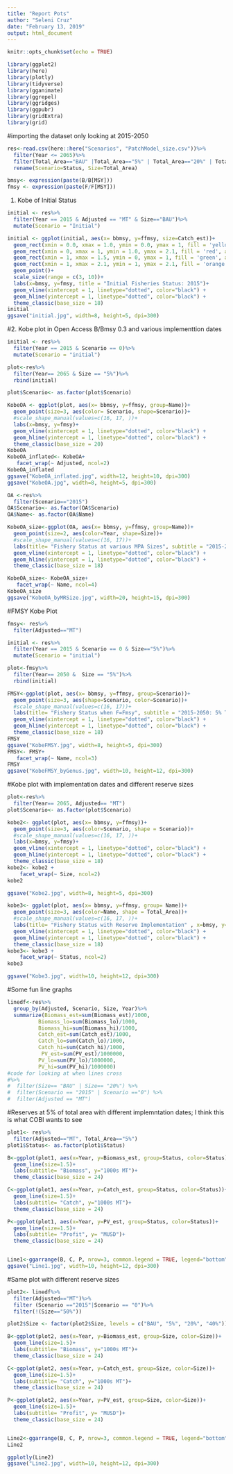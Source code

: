 ```yaml
---
title: "Report Pots"
author: "Seleni Cruz"
date: "February 13, 2019"
output: html_document
---
```


```r
knitr::opts_chunk$set(echo = TRUE)
```

```r
library(ggplot2)
library(here)
library(plotly)
library(tidyverse)
library(gganimate)
library(ggrepel)
library(ggridges)
library(ggpubr)
library(gridExtra)
library(grid)
```

#importing the dataset only looking at 2015-2050
```r
res<-read.csv(here::here("Scenarios", "PatchModel_size.csv"))%>%
  filter(Year <= 2065)%>%
  filter(Total_Area=="BAU" |Total_Area=="5%" | Total_Area=="20%" | Total_Area=="40%" | Total_Area=="50%")%>%
  rename(Scenario=Status, Size=Total_Area)

bmsy<- expression(paste(B/B[MSY]))
fmsy <- expression(paste(F/F[MSY]))

```

1. Kobe of Initial Status 
```r
initial <- res%>%
  filter(Year == 2015 & Adjusted == "MT" & Size=="BAU")%>%
  mutate(Scenario = "Initial")

initial <- ggplot(initial, aes(x= bbmsy, y=ffmsy, size=Catch_est))+
  geom_rect(xmin = 0.0, xmax = 1.0, ymin = 0.0, ymax = 1, fill = 'yellow', alpha = 0.1) +
  geom_rect(xmin = 0, xmax = 1, ymin = 1.0, ymax = 2.1, fill = 'red', alpha = 0.1) +
  geom_rect(xmin = 1, xmax = 1.5, ymin = 0, ymax = 1, fill = 'green', alpha = 0.1) +
  geom_rect(xmin = 1, xmax = 2.1, ymin = 1, ymax = 2.1, fill = 'orange', alpha = 0.1)+
  geom_point()+
  scale_size(range = c(3, 10))+
  labs(x=bmsy, y=fmsy, title = "Initial Fisheries Status: 2015")+
  geom_vline(xintercept = 1, linetype="dotted", color="black") +
  geom_hline(yintercept = 1, linetype="dotted", color="black") +
  theme_classic(base_size = 18)
initial
ggsave("initial.jpg", width=8, height=5, dpi=300)
```


#2. Kobe plot in Open Access B/Bmsy 0.3 and various implementtion dates 
```r
initial <- res%>%
  filter(Year == 2015 & Scenario == 0)%>%
  mutate(Scenario = "initial")

plot<-res%>%
  filter(Year== 2065 & Size == "5%")%>%
  rbind(initial)

plot$Scenario<- as.factor(plot$Scenario)

KobeOA <- ggplot(plot, aes(x= bbmsy, y=ffmsy, group=Name))+
  geom_point(size=3, aes(color= Scenario, shape=Scenario))+
  #scale_shape_manual(values=c(16, 17, ))+
  labs(x=bmsy, y=fmsy)+
  geom_vline(xintercept = 1, linetype="dotted", color="black") +
  geom_hline(yintercept = 1, linetype="dotted", color="black") +
  theme_classic(base_size = 20)
KobeOA
KobeOA_inflated<- KobeOA+
   facet_wrap(~ Adjusted, ncol=2)
KobeOA_inflated
ggsave("KobeOA_inflated.jpg", width=12, height=10, dpi=300)
ggsave("KobeOA.jpg", width=8, height=5, dpi=300)

OA <-res%>%
  filter(Scenario=="2015")
OA$Scenario<- as.factor(OA$Scenario)
OA$Name<- as.factor(OA$Name)

KobeOA_size<-ggplot(OA, aes(x= bbmsy, y=ffmsy, group=Name))+
  geom_point(size=2, aes(color=Year, shape=Size))+
  #scale_shape_manual(values=c(16, 17))+
  labs(title= "Fishery Status at various MPA Sizes", subtitle = "2015-2050", x=bmsy, y=fmsy)+
  geom_vline(xintercept = 1, linetype="dotted", color="black") +
  geom_hline(yintercept = 1, linetype="dotted", color="black") +
  theme_classic(base_size = 18)

KobeOA_size<- KobeOA_size+
   facet_wrap(~ Name, ncol=4)
KobeOA_size
ggsave("KobeOA_byMRSize.jpg", width=20, height=15, dpi=300)

```

#FMSY Kobe Plot

```r
fmsy<- res%>%
  filter(Adjusted=="MT")

initial <- res%>%
  filter(Year == 2015 & Scenario == 0 & Size=="5%")%>%
  mutate(Scenario = "initial")

plot<-fmsy%>%
  filter(Year== 2050 &  Size == "5%")%>%
  rbind(initial)

FMSY<-ggplot(plot, aes(x= bbmsy, y=ffmsy, group=Scenario))+
  geom_point(size=3, aes(shape=Scenario, color=Scenario))+
  #scale_shape_manual(values=c(16, 17))+
  labs(title= "Fishery Status when F=Fmsy", subtitle = "2015-2050: 5% Total Area", x="bmsy", y="fmsy")+
  geom_vline(xintercept = 1, linetype="dotted", color="black") +
  geom_hline(yintercept = 1, linetype="dotted", color="black") +
  theme_classic(base_size = 18)
FMSY
ggsave("KobeFMSY.jpg", width=8, height=5, dpi=300)
FMSY<- FMSY+
   facet_wrap(~ Name, ncol=3)
FMSY
ggsave("KobeFMSY_byGenus.jpg", width=10, height=12, dpi=300)
```

#Kobe plot with implementation dates and different reserve sizes 
```r
plot<-res%>%
  filter(Year== 2065, Adjusted== "MT")
plot$Scenario<- as.factor(plot$Scenario)

kobe2<- ggplot(plot, aes(x= bbmsy, y=ffmsy))+
  geom_point(size=3, aes(color=Scenario, shape = Scenario))+
  #scale_shape_manual(values=c(16, 17, ))+
  labs(x=bmsy, y=fmsy)+
  geom_vline(xintercept = 1, linetype="dotted", color="black") +
  geom_hline(yintercept = 1, linetype="dotted", color="black") +
  theme_classic(base_size = 18)
kobe2<- kobe2 +
    facet_wrap(~ Size, ncol=2)
kobe2

ggsave("Kobe2.jpg", width=8, height=5, dpi=300)

kobe3<- ggplot(plot, aes(x= bbmsy, y=ffmsy, group= Name))+
  geom_point(size=3, aes(color=Name, shape = Total_Area))+
  #scale_shape_manual(values=c(16, 17, ))+
  labs(title= "Fishery Status with Reserve Implementation" , x=bmsy, y=fmsy)+
  geom_vline(xintercept = 1, linetype="dotted", color="black") +
  geom_hline(yintercept = 1, linetype="dotted", color="black") +
  theme_classic(base_size = 18)
kobe3<- kobe3 +
    facet_wrap(~ Status, ncol=2)
kobe3

ggsave("Kobe3.jpg", width=10, height=12, dpi=300)


```

#Some fun line graphs 
```r
linedf<-res%>%
  group_by(Adjusted, Scenario, Size, Year)%>%
  summarize(Biomass_est=sum(Biomass_est)/1000, 
          Biomass_lo=sum(Biomass_lo)/1000, 
          Biomass_hi=sum(Biomass_hi)/1000,
          Catch_est=sum(Catch_est)/1000,
          Catch_lo=sum(Catch_lo)/1000, 
          Catch_hi=sum(Catch_hi)/1000, 
           PV_est=sum(PV_est)/1000000,
          PV_lo=sum(PV_lo)/1000000, 
          PV_hi=sum(PV_hi)/1000000)
#code for looking at when lines cross
#%>%
#  filter(Size== "BAU" | Size== "20%") %>%
#  filter(Scenario == "2015" | Scenario =="0") %>%
#  filter(Adjusted == "MT")

```


#Reserves at 5% of total area with different implemntation dates; I think this is what COBI wants to see 

```r
plot1<- res%>%
  filter(Adjusted=="MT", Total_Area=="5%")
plot1$Status<- as.factor(plot1$Status)

B<-ggplot(plot1, aes(x=Year, y=Biomass_est, group=Status, color=Status))+
  geom_line(size=1.5)+
  labs(subtitle= "Biomass", y="1000s MT")+
  theme_classic(base_size = 24)

C<-ggplot(plot1, aes(x=Year, y=Catch_est, group=Status, color=Status))+
  geom_line(size=1.5)+
  labs(subtitle= "Catch", y="1000s MT")+
  theme_classic(base_size = 24)

P<-ggplot(plot1, aes(x=Year, y=PV_est, group=Status, color=Status))+
  geom_line(size=1.5)+
  labs(subtitle= "Profit", y= "MUSD")+
  theme_classic(base_size = 24)


Line1<-ggarrange(B, C, P, nrow=3, common.legend = TRUE, legend="bottom")
ggsave("Line1.jpg", width=10, height=12, dpi=300)
```


#Same plot with different reserve sizes 
```r
plot2<- linedf%>%
  filter(Adjusted=="MT")%>%
  filter (Scenario =="2015"|Scenario == "0")%>%
  filter(!(Size=="50%"))

plot2$Size <- factor(plot2$Size, levels = c("BAU", "5%", "20%", "40%"))

B<-ggplot(plot2, aes(x=Year, y=Biomass_est, group=Size, color=Size))+
  geom_line(size=1.5)+
  labs(subtitle= "Biomass", y="1000s MT")+
  theme_classic(base_size = 24)

C<-ggplot(plot2, aes(x=Year, y=Catch_est, group=Size, color=Size))+
  geom_line(size=1.5)+
  labs(subtitle= "Catch", y="1000s MT")+
  theme_classic(base_size = 24)

P<-ggplot(plot2, aes(x=Year, y=PV_est, group=Size, color=Size))+
  geom_line(size=1.5)+
  labs(subtitle= "Profit", y= "MUSD")+
  theme_classic(base_size = 24)


Line2<-ggarrange(B, C, P, nrow=3, common.legend = TRUE, legend="bottom")
Line2

ggplotly(Line2)
ggsave("Line2.jpg", width=10, height=12, dpi=300)
```



